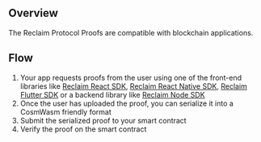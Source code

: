 
## Overview

The Reclaim Protocol Proofs are compatible with blockchain applications.

## Flow
1. Your app requests proofs from the user using one of the front-end libraries like [Reclaim React SDK](/js/frontend), [Reclaim React Native SDK](/react-native), [Reclaim Flutter SDK](/flutter) or a backend library like [Reclaim Node SDK](/js/backend)
2. Once the user has uploaded the proof, you can serialize it into a CosmWasm friendly format
3. Submit the serialized proof to your smart contract
4. Verify the proof on the smart contract

